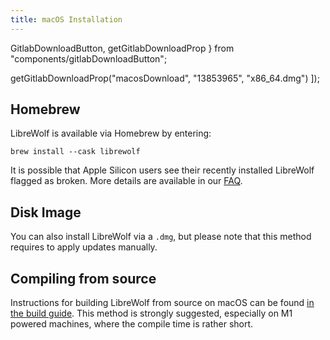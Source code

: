 ```yaml
---
title: macOS Installation
---
```


  GitlabDownloadButton,
  getGitlabDownloadProp
} from "components/gitlabDownloadButton";

  getGitlabDownloadProp("macosDownload", "13853965", "x86_64.dmg")
]);

<InstallationHeader />

## Homebrew

LibreWolf is available via Homebrew by entering:

```
brew install --cask librewolf
```

It is possible that Apple Silicon users see their recently installed LibreWolf
flagged as broken. More details are available in our
[FAQ](/docs/faq/#why-is-librewolf-marked-as-broken).

## Disk Image

You can also install LibreWolf via a `.dmg`, but please note that this method
requires to apply updates manually.

<GitlabDownloadButton id="macosDownload" />

## Compiling from source

Instructions for building LibreWolf from source on macOS can be found
[in the build guide](https://gitlab.com/librewolf-community/browser/macos/-/blob/master/build_guide.md).
This method is strongly suggested, especially on M1 powered machines, where the
compile time is rather short.
